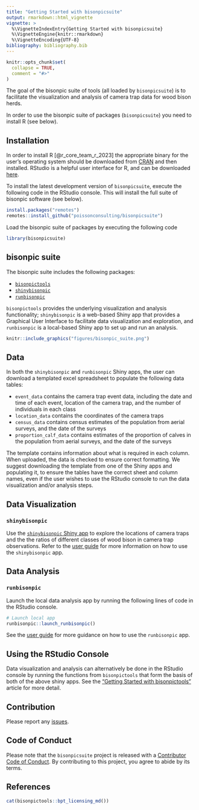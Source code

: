 ```yaml
---
title: "Getting Started with bisonpicsuite"
output: rmarkdown::html_vignette
vignette: >
  %\VignetteIndexEntry{Getting Started with bisonpicsuite}
  %\VignetteEngine{knitr::rmarkdown}
  %\VignetteEncoding{UTF-8}
bibliography: bibliography.bib
---
```


<!-- Copyright 2023 Province of Alberta -->

<!-- Licensed under the Apache License, Version 2.0 (the "License"); -->
<!-- you may not use this file except in compliance with the License. -->
<!-- You may obtain a copy of the License at -->

<!-- http://www.apache.org/licenses/LICENSE-2.0 -->

<!-- Unless required by applicable law or agreed to in writing, software -->
<!-- distributed under the License is distributed on an "AS IS" BASIS, -->
<!-- WITHOUT WARRANTIES OR CONDITIONS OF ANY KIND, either express or implied. -->
<!-- See the License for the specific language governing permissions and -->
<!-- limitations under the License. -->

```r
knitr::opts_chunk$set(
  collapse = TRUE,
  comment = "#>"
)
```

The goal of the bisonpic suite of tools (all loaded by `bisonpicsuite`) is to facilitate the visualization and analysis of camera trap data for wood bison herds.

In order to use the bisonpic suite of packages (`bisonpicsuite`) you need to install R (see below).

## Installation

In order to install R [@r_core_team_r_2023] the appropriate binary for the user's operating system should be downloaded from [CRAN](https://cran.r-project.org/) and then installed.
RStudio is a helpful user interface for R, and can be downloaded [here](https://posit.co/download/rstudio-desktop/).

To install the latest development version of `bisonpicsuite`, execute the following code in the RStudio console.
This will install the full suite of bisonpic software (see below).

```r
install.packages("remotes")
remotes::install_github("poissonconsulting/bisonpicsuite")
```

Load the bisonpic suite of packages by executing the following code

```r
library(bisonpicsuite)
```


## bisonpic suite

The bisonpic suite includes the following packages:

- [`bisonpictools`](https://github.com/poissonconsulting/bisonpictools)
- [`shinybisonpic`](https://github.com/poissonconsulting/shinybisonpic)
- [`runbisonpic`](https://github.com/poissonconsulting/runbisonpic)

`bisonpictools` provides the underlying visualization and analysis functionality; `shinybisonpic` is a web-based Shiny app that provides a Graphical User Interface to facilitate data visualization and exploration, and `runbisonpic` is a local-based Shiny app to set up and run an analysis.

```r
knitr::include_graphics("figures/bisonpic_suite.png")
```

## Data 

In both the `shinybisonpic` and `runbisonpic` Shiny apps, the user can download a templated excel spreadsheet to populate the following data tables:

- `event_data` contains the camera trap event data, including the date and time of each event, location of the camera trap, and the number of individuals in each class
- `location_data` contains the coordinates of the camera traps
- `census_data` contains census estimates of the population from aerial surveys, and the date of the surveys
- `proportion_calf_data` contains estimates of the proportion of calves in the population from aerial surveys, and the date of the surveys

The template contains information about what is required in each column.
When uploaded, the data is checked to ensure correct formatting.
We suggest downloading the template from one of the Shiny apps and populating it, to ensure the tables have the correct sheet and column names, even if the user wishes to use the RStudio console to run the data visualization and/or analysis steps.

## Data Visualization

### `shinybisonpic`

Use the [`shinybisonpic` Shiny app](https://poissonconsulting.shinyapps.io/shinybisonpic/) to explore the locations of camera traps and the the ratios of different classes of wood bison in camera trap observations.
Refer to the [user guide](https://poissonconsulting.github.io/bisonpicsuite/articles/bisonpic-user-guide.html) for more information on how to use the `shinybisonpic` app.

## Data Analysis

### `runbisonpic`

Launch the local data analysis app by running the following lines of code in the RStudio console.

```r
# Launch local app
runbisonpic::launch_runbisonpic()
```

See the [user guide](https://poissonconsulting.github.io/bisonpicsuite/articles/bisonpic-user-guide.html) for more guidance on how to use the `runbisonpic` app.

## Using the RStudio Console

Data visualization and analysis can alternatively be done in the RStudio console by running the functions from `bisonpictools` that form the basis of both of the above shiny apps.
See the ["Getting Started with bisonpictools"](https://poissonconsulting.github.io/bisonpictools/articles/bisonpictools-getting-started.html) article for more detail.

## Contribution

Please report any [issues](https://github.com/poissonconsulting/bisonpicsuite/issues).

## Code of Conduct

Please note that the `bisonpicsuite` project is released with a [Contributor Code of Conduct](https://www.contributor-covenant.org/version/2/1/code_of_conduct/).
By contributing to this project, you agree to abide by its terms.

## References

<div id="refs"></div>

```r
cat(bisonpictools::bpt_licensing_md())
```

